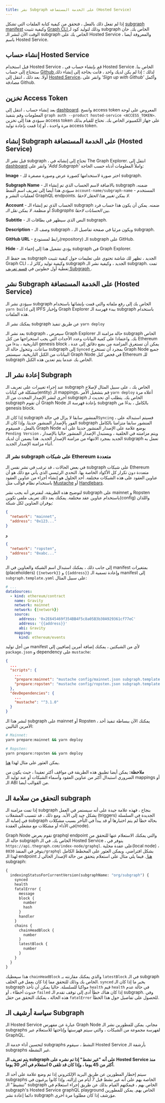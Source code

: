 ```yaml
---
title: نشر Subgraph على الخدمة المستضافة (Hosted Service)
---
```


إذا لم تفعل ذلك بالفعل ، فتحقق من كيفية كتابة الملفات التي تشكل [subgraph manifest](/developer/create-subgraph-hosted#the-subgraph-manifest) وكيفية تثبيت [ Graph CLI ](https://github.com/graphprotocol/graph-cli) وذلك لتوليد كود لـ subgraph الخاص بك. حان الوقت الآن لنشر الـ subgraph الخاص بك على Hosted Service ، والمعروفة أيضا باسم Hosted Service.

## إنشاء حساب Hosted Service

قبل استخدام Hosted Service ، قم بإنشاء حساب في Hosted Service الخاص بنا. ستحتاج إلى حساب [ Github ](https://github.com/) لذلك ؛ إذا لم يكن لديك واحد ، فأنت بحاجة إلى إنشاء ذلك أولا. بعد ذلك ، انتقل إلى [Hosted Service](https://thegraph.com/hosted-service/)، وانقر على _'Sign up with Github'_ وأكمل مصادقة Github.

## تخزين Access Token

بعد إنشاء حساب ، انتقل إلى [dashboard](https://thegraph.com/hosted-service/dashboard). وانسخ access token المعروض على لوحة المعلومات وقم بتنفيذ `graph auth --product hosted-service <ACCESS_TOKEN>`. سيؤدي هذا إلى تخزين access token على جهاز الكمبيوتر الخاص بك. تحتاج للقيام بذلك مرة واحدة ، أو إذا قمت بإعادة توليد access token.

## إنشاء Subgraph على الخدمة المستضافة (Hosted Service)

قبل نشر الـ subgraph ، تحتاج إلى إنشائه في The Graph Explorer. انتقل إلى [dashboard](https://thegraph.com/hosted-service/dashboard) وانقر على _'Add Subgraph'_ واملأ المعلومات أدناه حسب الحاجة:

**Image** - اختر صورة لاستخدامها كصورة عرض وصورة مصغرة للـ subgraph.

**Subgraph Name** - بالاضافة لاسم الحساب الذي تم إنشاء الـ subgraph ضمنه، سيؤدي هذا أيضا إلى تعريف اسم النمط `account-name/subgraph-name` - المستخدم لعمليات النشر و GraphQL endpoints. _لا يمكن تغيير هذا الحقل لاحقا._

**Account** - الحساب الذي تم إنشاء الـ subgraph ضمنه. يمكن أن يكون هذا حساب فرد أو منظمة. _لا يمكن نقل الـ Subgraphs بين الحسابات لاحقا._

**Subtitle** - النص الذي سيظهر في بطاقات الـ subgraph.

**Description** - وصف الـ subgraph ، ويكون مرئيا في صفحة تفاصيل الـ subgraph.

**GitHub URL** - رابط لمستودع(repository) الـ subgraph على GitHub.

**Hide** - يؤدي تشغيل هذا إلى إخفاء الـ subgraph في Graph Explorer.

بعد حفظ الـ subgraph الجديد ، تظهر لك شاشة تحتوي على تعليمات حول كيفية تثبيت Graph CLI ، وكيفية توليد ركائز لـ subgraph الجديد ، وكيفية نشر الـ subgraph. تمت تغطية أول خطوتين في [ قسم تعريف Subgraph ](/developer/define-subgraph-hosted).

## نشر Subgraph على الخدمة المستضافة (Hosted Service)

سيؤدي نشر الـ subgraph الخاص بك إلى رفع ملفاته والتي قمت بإنشائها باستخدام `yarn build` إلى IPFS وإخبار Graph Explorer ببدء فهرسة الـ subgraph باستخدام هذه الملفات.

يمكنك نشر الـ subgraph عن طريق تنفيذ `yarn deploy`

بعد نشر الـ subgraph ، سيعرض Graph Explorer حالة مزامنة الـ subgraph الخاص بك. واعتمادا على كمية البيانات وعدد الأحداث التي يجب استخراجها من كتل Ethereum التاريخية ، بدءا من genesis block ، يمكن أن تستغرق المزامنة من بضع دقائق إلى عدة ساعات. وتتحول حالة الـ subgraph إلى `Synced` بمجرد أن تستخرج Graph Node جميع البيانات من الكتل التاريخية. سيستمر Graph Node في فحص كتل Ethereum للـ subgraph الخاص بك عندما يتم تعدين هذه الكتل.

## إعادة نشر الـ Subgraph

عند إجراء تغييرات على تعريف الـ subgraph الخاص بك ، على سبيل المثال لإصلاح مشكلة في كيانات(entity) الـ mappings، قم بتشغيل الأمر `yarn deploy` أعلاه مرة أخرى لنشر الإصدار المحدث من الـ subgraph الخاص بك. يتطلب أي تحديث لـ subgraph أن تقوم Graph Node بإعادة فهرسة الـ subgraph بالكامل ، بدءًا من genesis block.

إذا كان الـ subgraph المنشور سابقا لا يزال في حالة`Syncing` ، فسيتم استبداله على الفور بالإصدار المنشور حديثا. وإذا كان الـ subgraph المنشور سابقا متزامنا بالكامل بالفعل ، فسيقوم Graph Node بوضع علامة على الإصدار المنشور حديثا على أنه `Pending Version` ، ويتم مزامنته في الخلفية ، ويستبدل الإصدار المنشور حاليا بالإصدار الجديد بمجرد الانتهاء من مزامنة الإصدار الجديد. هذا يضمن أن لديك subgraph تعمل به أثناء مزامنة الإصدار الجديد.

### نشر الـ subgraph على شبكات Ethereum متعددة

في بعض الحالات ، قد ترغب في نشر نفس الـ subgraph على شبكات Ethereum متعددة دون تكرار كل الأكواد الخاصة بها. التحدي الرئيسي الذي يأتي مع ذلك هو أن عناوين العقود على هذه الشبكات مختلفة. أحد الحلول هو إنشاء أجزاء من عناوين العقود باستخدام نظام قوالب مثل [Mustache](https://mustache.github.io/) أو [Handlebars](https://handlebarsjs.com/).

لتوضيح هذه الطريقة، لنفترض أنه يجب نشر subgraph على mainnet و Ropsten باستخدام عناوين عقد مختلفة. يمكنك بعد ذلك تعريف ملفي تكوين(config) واللذان يوفران العناوين لكل شبكة:

```json
{
  "network": "mainnet",
  "address": "0x123..."
}
```

و

```json
{
  "network": "ropsten",
  "address": "0xabc..."
}
```

إلى جانب ذلك ، يمكنك استبدال اسم الشبكة والعناوين في الـ manifest بمتغيرات (placeholders) `{{network}}` و `{{address}}` وإعادة تسمية الـ manifest إلى `subgraph.template.yaml` على سبيل المثال:

```yaml
# ...
dataSources:
  - kind: ethereum/contract
    name: Gravity
    network: mainnet
    network: {{network}}
    source:
      address: '0x2E645469f354BB4F5c8a05B3b30A929361cf77eC'
      address: '{{address}}'
      abi: Gravity
    mapping:
      kind: ethereum/events
```

من أجل توليد manifest لأي من الشبكتين ، يمكنك إضافة أمرين إضافيين إلى `package.json` و dependency على `mustache`:

```json
{
  ...
  "scripts": {
    ...
    "prepare:mainnet": "mustache config/mainnet.json subgraph.template.yaml > subgraph.yaml",
    "prepare:ropsten": "mustache config/ropsten.json subgraph.template.yaml > subgraph.yaml"
  },
  "devDependencies": {
    ...
    "mustache": "^3.1.0"
  }
}
```

لنشر هذا الـ subgraph على mainnet أو Ropsten ، يمكنك الآن ببساطة تنفيذ أحد الأمرين التاليين:

```sh
# Mainnet:
yarn prepare:mainnet && yarn deploy

# Ropsten:
yarn prepare:ropsten && yarn deploy
```

يمكن العثور على مثال لهذا [هنا](https://github.com/graphprotocol/example-subgraph/tree/371232cf68e6d814facf5e5413ad0fef65144759).

**ملاحظة:** يمكن أيضا تطبيق هذه الطريقة في مواقف أكثر تعقيدا ، حيث يكون من الضروري استبدال أكثر من عناوين العقود وأسماء الشبكات أو عند توليد الـ mappings أو الـ ABI من القوالب أيضا.

## التحقق من سلامة الـ subgraph

إذا تمت مزامنة الـ subgraph بنجاح ، فهذه علامة جيدة على أنه سيستمر في العمل بشكل جيد إلى الأبد. ومع ذلك ، قد تتسبب المشغلات (triggers) الجديدة في السلسلة في إصابة الـ subgraph بحالة خطأ لم يتم اختبارها أو قد يبدأ في التأخر بسبب مشكلات في الأداء أو مشكلات مع مشغلي العقدة(node).

Graph Node تقوم بعرض graphql endpoint والتي يمكنك الاستعلام عنها للتحقق من حالة الـ subgraph الخاص بك. في الـ Hosted Service ، يتوفر في `https://api.thegraph.com/index-node/graphql`. على عقدة محلية(local node) ، يتوفر في المنفذ `8030/graphql` بشكل افتراضي. ويمكن العثور على المخطط الكامل لهذا الـ endpoint [ هنا ](https://github.com/graphprotocol/graph-node/blob/master/server/index-node/src/schema.graphql). فيما يلي مثال على استعلام يتحقق من حالة الإصدار الحالي لـ subgraph:

```graphql
{
  indexingStatusForCurrentVersion(subgraphName: "org/subgraph") {
    synced
    health
    fatalError {
      message
      block {
        number
        hash
      }
      handler
    }
    chains {
      chainHeadBlock {
        number
      }
      latestBlock {
        number
      }
    }
  }
}
```

هذا سيعطيك `chainHeadBlock` والذي يمكنك مقارنته بـ `latestBlock` في الـ subgraph الخاص بك وذلك للتحقق مما إذا كان يعمل في الخلف. `synced` يخبر ما إذا كان الـ subgraph مواكبا للسلسلة. حاليا يمكن أن تأخذ `health` قيم `health` في حالة عدم حدوث أخطاء ، أو `failed` إذا كان هناك خطأ أدى إلى توقف تقدم الـ subgraph. وفي هذه الحالة ، يمكنك التحقق من حقل `fatalError` للحصول على تفاصيل حول هذا الخطأ.

## سياسة أرشيف الـ Subgraph

الـ Hosted Service عبارة عن مفهرس Graph Node مجاني. يمكن للمطورين نشر الـ subgraphs لفهرسة مجموعة من الشبكات ، والتي سيتم فهرستها وإتاحتها للاستعلام عبر GraphQL.

لتحسين أداء خدمة الـ subgraphs النشط ، سيقوم Hosted Service بأرشفة الـ subgraphs غير النشطة.

**يتم تعريف الـ subgraph على أنه "غير نشط" إذا تم نشره على Hosted Service منذ أكثر من 45 يوما ، وإذا كان قد تلقى 0 استعلام في آخر 30 يوما.**

سيتم إخطار المطورين عن طريق البريد الإلكتروني إذا تم وضع علامة على أحد الـ subgraphs الخاصة بهم على أنه غير نشط قبل 7 أيام من إزالته. وإذا كانوا يرغبون في "تنشيط" الـ subgraph الخاص بهم ، فيمكنهم القيام بذلك عن طريق إجراء استعلام في subgraph's Hosted Service graphQL playground الخاص بهم. يمكن للمطورين دائما إعادة نشر subgraph مؤرشف إذا كان مطلوبا مرة أخرى.
